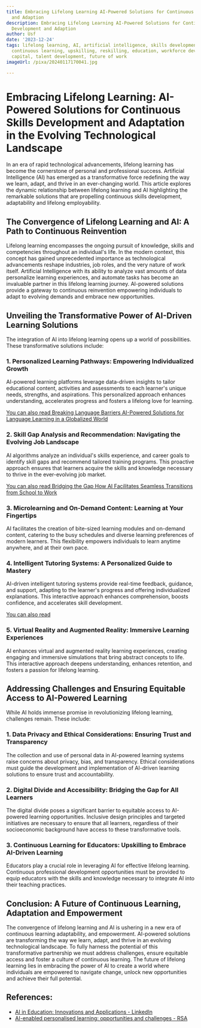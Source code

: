 ```yaml
---
title: Embracing Lifelong Learning AI-Powered Solutions for Continuous Skills Development
  and Adaption
description: Embracing Lifelong Learning AI-Powered Solutions for Continuous Skills
  Development and Adaption
author: Usf
date: '2023-12-24'
tags: lifelong learning, AI, artificial intelligence, skills development, adaptability,
  continuous learning, upskilling, reskilling, education, workforce development, human
  capital, talent development, future of work
imageUrl: /pixa/20240117170041.jpg

---
```

# Embracing  Lifelong Learning: AI-Powered Solutions for Continuous Skills Development and Adaptation in the Evolving Technological Landscape

In an era of rapid technological advancements, lifelong learning has become the cornerstone  of personal and professional  success. Artificial Intelligence (AI) has emerged as a transformative force redefining the way we learn,  adapt, and thrive in an ever-changing world.  This article explores the  dynamic relationship between lifelong learning and AI highlighting the remarkable solutions that are  propelling  continuous skills development,  adaptability and lifelong employability.

## The Convergence of Lifelong Learning and AI: A Path  to Continuous Reinvention

Lifelong learning encompasses the ongoing pursuit of knowledge, skills and competencies throughout an individual's life.  In the modern context, this concept has  gained unprecedented importance as technological  advancements reshape industries, job roles, and the very nature of work itself. Artificial Intelligence with its ability to analyze vast amounts of data personalize learning experiences,  and automate tasks has become an invaluable partner in  this lifelong learning journey. AI-powered  solutions provide  a gateway to continuous reinvention empowering individuals to adapt to evolving demands and embrace new opportunities.

## Unveiling the Transformative Power of AI-Driven Learning Solutions

The integration of AI into lifelong  learning opens up a world of possibilities. These transformative solutions include:

### 1. Personalized Learning Pathways: Empowering  Individualized Growth

AI-powered  learning platforms leverage data-driven  insights to tailor educational content, activities and assessments to each learner's unique needs, strengths, and aspirations. This personalized approach enhances understanding, accelerates  progress and fosters a lifelong love for learning.

[You can also read Breaking Language Barriers AI-Powered Solutions for Language Learning  in  a Globalized World](Breaking%20Language%20Barriers%20AI-Powered%20Solutions%20for%20Language%20Learning%20in%20a%20Globalized%20World)


### 2. Skill Gap Analysis  and Recommendation: Navigating the Evolving Job Landscape

AI algorithms analyze an individual's skills  experience, and career goals to identify skill gaps and recommend tailored training programs. This proactive approach ensures that learners acquire the  skills and  knowledge necessary to thrive in the ever-evolving job market.

[You can also read Bridging  the Gap How  AI Facilitates Seamless Transitions from School to Work](Bridging%20the%20Gap%20How%20AI%20Facilitates%20Seamless%20Transitions%20from%20School%20to%20Work)


### 3. Microlearning  and On-Demand Content: Learning at Your  Fingertips

AI facilitates the creation of bite-sized  learning modules  and on-demand content, catering to the busy schedules and diverse learning preferences of modern learners. This flexibility empowers individuals to learn anytime anywhere, and at their own  pace.

### 4. Intelligent Tutoring Systems: A Personalized Guide to Mastery

AI-driven intelligent tutoring systems  provide real-time feedback, guidance, and support, adapting to the learner's progress and offering individualized explanations. This interactive approach enhances comprehension,  boosts  confidence, and accelerates skill development.

[You can also read ]()


### 5. Virtual Reality and Augmented Reality: Immersive Learning Experiences

AI  enhances virtual and augmented reality learning experiences, creating  engaging and immersive simulations that bring  abstract concepts to life. This interactive approach deepens understanding, enhances retention,  and fosters a passion for lifelong learning.

## Addressing Challenges and Ensuring Equitable Access to AI-Powered Learning

While AI holds immense promise in revolutionizing lifelong learning, challenges remain.  These include:

### 1. Data Privacy and Ethical Considerations: Ensuring Trust and Transparency

The collection and use  of personal data in AI-powered learning systems raise concerns about privacy,  bias, and transparency. Ethical  considerations must guide the  development and implementation of AI-driven learning solutions to ensure trust and accountability.

### 2. Digital Divide and Accessibility: Bridging the Gap for All Learners

The digital  divide poses  a significant barrier to equitable access to AI-powered  learning opportunities. Inclusive design principles and targeted  initiatives are necessary to ensure that all learners, regardless of their socioeconomic background have access to these transformative tools.

### 3. Continuous  Learning for Educators: Upskilling  to  Embrace AI-Driven  Learning

Educators play a crucial role in leveraging AI for effective lifelong learning. Continuous professional development opportunities must  be provided to equip educators with the skills and knowledge necessary to  integrate AI into  their teaching  practices.

## Conclusion: A Future of Continuous  Learning, Adaptation and Empowerment

The convergence of lifelong learning  and AI is ushering in a new era of continuous learning adaptability, and empowerment. AI-powered solutions are transforming the way we learn, adapt, and thrive in an evolving technological landscape. To fully harness  the potential of this transformative partnership we must address challenges, ensure  equitable access and  foster  a culture of continuous learning. The future of lifelong  learning lies in embracing the power of  AI to create a world where individuals are  empowered  to navigate change, unlock new opportunities and achieve their full potential.

## References:
- [AI in Education: Innovations and Applications - LinkedIn](https://www.linkedin.com/pulse/ai-education-innovations-applications-inbuiltdata-znhec)
- [AI-enabled personalised learning: opportunities and challenges - RSA](https://www.thersa.org/blog/2023/08/ai-enabled-personalised-learning-opportunities-challenges)

